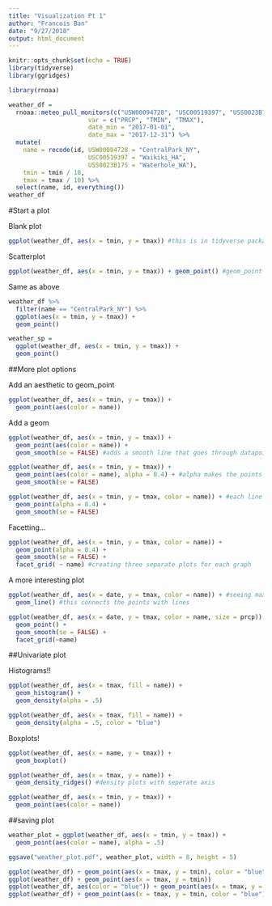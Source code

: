 ```yaml
---
title: "Visualization Pt 1"
author: "Francois Ban"
date: "9/27/2018"
output: html_document
---
```


```r
knitr::opts_chunk$set(echo = TRUE)
library(tidyverse)
library(ggridges)
```

```r
library(rnoaa)

weather_df = 
  rnoaa::meteo_pull_monitors(c("USW00094728", "USC00519397", "USS0023B17S"),
                      var = c("PRCP", "TMIN", "TMAX"), 
                      date_min = "2017-01-01",
                      date_max = "2017-12-31") %>%
  mutate(
    name = recode(id, USW00094728 = "CentralPark_NY", 
                      USC00519397 = "Waikiki_HA",
                      USS0023B17S = "Waterhole_WA"),
    tmin = tmin / 10,
    tmax = tmax / 10) %>%
  select(name, id, everything())
weather_df
```

#Start a plot

Blank plot
```r
ggplot(weather_df, aes(x = tmin, y = tmax)) #this is in tidyverse package
```

Scatterplot
```r
ggplot(weather_df, aes(x = tmin, y = tmax)) + geom_point() #geom_point - these are points I want to add
```

Same as above
```r
weather_df %>% 
  filter(name == "CentralPark_NY") %>% 
  ggplot(aes(x = tmin, y = tmax)) +
  geom_point()
```

```r
weather_sp = 
  ggplot(weather_df, aes(x = tmin, y = tmax)) + 
  geom_point()
```

##More plot options

Add an aesthetic to geom_point
```r
ggplot(weather_df, aes(x = tmin, y = tmax)) + 
  geom_point(aes(color = name))
```

Add a geom
```r
ggplot(weather_df, aes(x = tmin, y = tmax)) + 
  geom_point(aes(color = name)) +
  geom_smooth(se = FALSE) #adds a smooth line that goes through datapoints; se FALSE gets rid of CI
```

```r
ggplot(weather_df, aes(x = tmin, y = tmax)) + 
  geom_point(aes(color = name), alpha = 0.4) + #alpha makes the points more transparent
  geom_smooth(se = FALSE) 
```


```r
ggplot(weather_df, aes(x = tmin, y = tmax, color = name)) + #each line for each color
  geom_point(alpha = 0.4) +
  geom_smooth(se = FALSE) 
```

Facetting...

```r
ggplot(weather_df, aes(x = tmin, y = tmax, color = name)) + 
  geom_point(alpha = 0.4) +
  geom_smooth(se = FALSE) +
  facet_grid( ~ name) #creating three separate plots for each graph
```

A more interesting plot

```r
ggplot(weather_df, aes(x = date, y = tmax, color = name)) + #seeing maximum temp on what day of the year
  geom_line() #this connects the points with lines
```

```r
ggplot(weather_df, aes(x = date, y = tmax, color = name, size = prcp)) + #looking at percipitation 
  geom_point() +
  geom_smooth(se = FALSE) +
  facet_grid(~name)
```

##Univariate plot

Histograms!!
```r
ggplot(weather_df, aes(x = tmax, fill = name)) +
  geom_histogram() +
  geom_density(alpha = .5)
```


```r
ggplot(weather_df, aes(x = tmax, fill = name)) +
  geom_density(alpha = .5, color = "blue")
```

Boxplots!

```r
ggplot(weather_df, aes(x = name, y = tmax)) +
  geom_boxplot()
```

```r
ggplot(weather_df, aes(x = tmax, y = name)) +
  geom_density_ridges() #density plots with seperate axis
```

```r
ggplot(weather_df, aes(x = tmin, y = tmax)) + 
  geom_point(aes(color = name))
```

##saving plot

```r
weather_plot = ggplot(weather_df, aes(x = tmin, y = tmax)) + 
  geom_point(aes(color = name), alpha = .5) 

ggsave("weather_plot.pdf", weather_plot, width = 8, height = 5)
```

```r
ggplot(weather_df) + geom_point(aes(x = tmax, y = tmin), color = "blue")
ggplot(weather_df) + geom_point(aes(x = tmax, y = tmin))
ggplot(weather_df, aes(color = "blue")) + geom_point(aes(x = tmax, y = tmin))
ggplot(weather_df) + geom_point(aes(x = tmax, y = tmin, color = "blue")) 
```


```r

```
